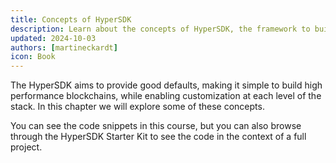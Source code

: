 ```yaml
---
title: Concepts of HyperSDK
description: Learn about the concepts of HyperSDK, the framework to build high-performance VMs on Dijets.
updated: 2024-10-03
authors: [martineckardt]
icon: Book
---
```


The HyperSDK aims to provide good defaults, making it simple to build high performance blockchains, while enabling customization at each level of the stack. In this chapter we will explore some of these concepts.

You can see the code snippets in this course, but you can also browse through the HyperSDK Starter Kit to see the code in the context of a full project.